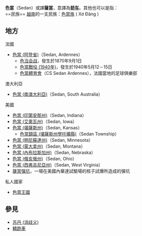 {{noteTA
|G1=USState
}}
{{wiktionary|sedan}}
'''色當'''（Sedan）或譯'''薩當'''，意譯為'''[[轿车|轿车]]'''。其他也可以是指：<br />
==民族==
[[越南|越南]]的一支民族：[[色當族|色當族]] ( Xơ Đăng )

== 地方 ==
;法國
* [[色當_(阿登省)|色當 (阿登省)]]（Sedan, Ardennes）
** [[色当会战|色当会战]]，發生於1870年9月1日
**[[色當戰役_(1940年)|色當戰役 (1940年)]]，發生於1940年5月12－15日
** [[色當體育會|色當體育會]]（CS Sedan Ardennes），法國當地的足球俱樂部

;澳大利亞
* [[色當_(南澳大利亞)|色當 (南澳大利亞)]]（Sedan, South Australia）

;美國
* [[色當_(印第安那州)|色當 (印第安那州)]]（Sedan, Indiana）
* [[色當_(艾奧瓦州)|色當 (艾奧瓦州)]]（Sedan, Iowa）
* [[色當_(堪薩斯州)|色當 (堪薩斯州)]]（Sedan, Kansas）
** [[色當鎮區_(堪薩斯州學托擴縣)|色當鎮區 (堪薩斯州學托擴縣)]]（Sedan Township）
* [[色當_(明尼蘇達州)|色當 (明尼蘇達州)]]（Sedan, Minnesota）
* [[色當_(蒙大拿州)|色當 (蒙大拿州)]]（Sedan, Montana）
* [[色當_(內布拉斯加州)|色當 (內布拉斯加州)]]（Sedan, Nebraska）
* [[色當_(俄亥俄州)|色當 (俄亥俄州)]]（Sedan, Ohio）
* [[色當_(西弗吉尼亞州)|色當 (西弗吉尼亞州)]]（Sedan, West Virginia）
* [[薩當彈坑|薩當彈坑]]，一場在美國內華達試驗場的核子試爆所造成的彈坑

;私人國家
* [[色當王國|色當王國]]

== 參見 ==
* [[苏丹_(消歧义)|苏丹 (消歧义)]]
* [[轎跑車|轎跑車]]

{{disambiguation|Sedan|cat=二字消歧義}}